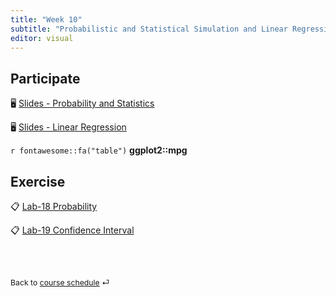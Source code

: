 ```yaml
---
title: "Week 10"
subtitle: "Probabilistic and Statistical Simulation and Linear Regression"
editor: visual
---
```


::: callout-important
:::

## Participate

🖥️ [Slides - Probability and Statistics](/slides/15-probstat.html)

🖥️ [Slides - Linear Regression](/slides/16-linear-reg.html)

`r fontawesome::fa("table")` **ggplot2::mpg**

## Exercise

📋 [Lab-18 Probability](/exercise/lab18-prob.html)

📋 [Lab-19 Confidence Interval](/exercise/lab19-ci.html)

<br><br>

::: {style="font-size: 0.875em;"}
Back to [course schedule](/ "Course schedule") ⏎
:::
